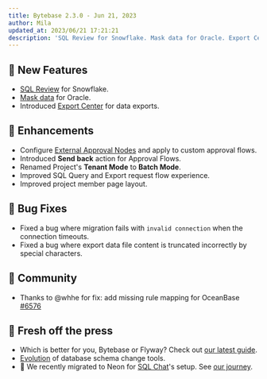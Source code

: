 ```yaml
---
title: Bytebase 2.3.0 - Jun 21, 2023
author: Mila
updated_at: 2023/06/21 17:21:21
description: 'SQL Review for Snowflake. Mask data for Oracle. Export Center for data exports.'
---
```



## 🚀 New Features

- [SQL Review](/sql-review/review-rules/) for Snowflake.
- [Mask data](/security/data-masking/overview/) for Oracle.
- Introduced [Export Center](/security/database-permission/export/#download-in-export-center) for data exports.

## 🎄 Enhancements

- Configure [External Approval Nodes](/change-database/approval/#external-approval) and apply to custom approval flows.
- Introduced **Send back** action for Approval Flows.
- Renamed Project's **Tenant Mode** to **Batch Mode**.
- Improved SQL Query and Export request flow experience.
- Improved project member page layout.

## 🐞 Bug Fixes

- Fixed a bug where migration fails with `invalid connection` when the connection timeouts.
- Fixed a bug where export data file content is truncated incorrectly by special characters.

## 🎠 Community

- Thanks to @whhe for fix: add missing rule mapping for OceanBase [#6576](https://github.com/bytebase/bytebase/pull/6576)

## 📰 Fresh off the press

- Which is better for you, Bytebase or Flyway? Check out [our latest guide](https://www.bytebase.com/blog/bytebase-vs-flyway/).
- [Evolution](https://www.bytebase.com/blog/top-database-schema-change-tool-evolution/) of database schema change tools.
- 🐘 We recently migrated to Neon for [SQL Chat](http://sqlchat.ai)'s setup. See [our journey](https://www.bytebase.com/blog/migrating-postgres-from-render-to-neon/).

<InstallUpgrade />
